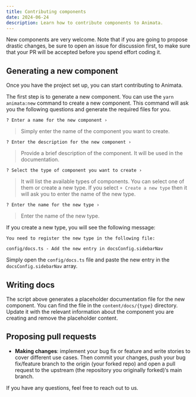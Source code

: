 ```yaml
---
title: Contributing components
date: 2024-06-24
description: Learn how to contribute components to Animata.
---
```


New components are very welcome. Note that if you are going to propose drastic changes, be sure to open an issue for discussion first, to make sure that your PR will be accepted before you spend effort coding it.

## Generating a new component

Once you have the project set up, you can start contributing to Animata.

The first step is to generate a new component. You can use the `yarn animata:new` command to create a new component. This command will ask you the following questions and generate the required files for you.

```mdx
? Enter a name for the new component ›
```

> Simply enter the name of the component you want to create.

```mdx
? Enter the description for the new component ›
```

> Provide a brief description of the component. It will be used in the documentation.

```mdx
? Select the type of component you want to create ›
```

> It will list the available types of components. You can select one of them or create a new type. If you select `+ Create a new type` then it will ask you to enter the name of the new type.

```mdx
? Enter the name for the new type ›
```

> Enter the name of the new type.

If you create a new type, you will see the following message:

```mdx
You need to register the new type in the following file:

config/docs.ts - Add the new entry in docsConfig.sidebarNav
```

Simply open the `config/docs.ts` file and paste the new entry in the `docsConfig.sidebarNav` array.

## Writing docs

The script above generates a placeholder documentation file for the new component. You can find the file in the `content/docs/{type}` directory. Update it with the relevant information about the component you are creating and remove the placeholder content.

## Proposing pull requests

- **Making changes**: implement your bug fix or feature and write stories to cover different use cases. Then commit your changes, push your bug fix/feature branch to the origin (your forked repo) and open a pull request to the upstream (the repository you originally forked)‘s main branch.

If you have any questions, feel free to reach out to us.

